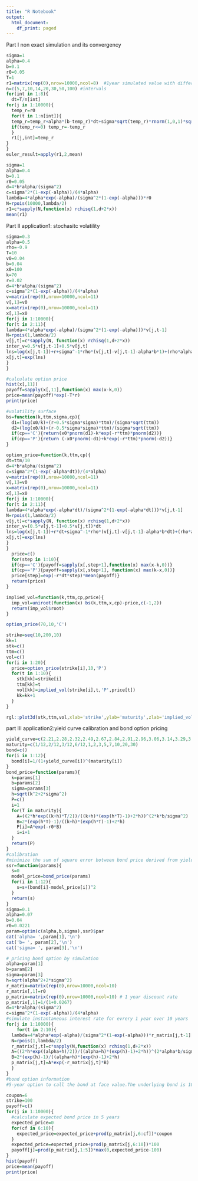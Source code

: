 ```yaml
---
title: "R Notebook"
output:
  html_document:
    df_print: paged
---
```



Part I  non exact simulation and its convergency
```r
sigma=1
alpha=0.4
b=0.1
r0=0.05
T=1
r1=matrix(rep(0),nrow=10000,ncol=8)  #1year simulated value with different intervals
n=c(5,7,10,14,20,30,50,100) #intervals
for(int in 1:8){
  dt=T/n[int]
for(j in 1:10000){
  temp_r=r0
  for(t in 1:n[int]){
  temp_r=temp_r+alpha*(b-temp_r)*dt+sigma*sqrt(temp_r)*rnorm(1,0,1)*sqrt(dt)
  if(temp_r<=0) temp_r=-temp_r
  }
  r1[j,int]=temp_r
}
}
euler_result=apply(r1,2,mean)
```

```r
sigma=1
alpha=0.4
b=0.1
r0=0.05
d=4*b*alpha/(sigma^2)
c=sigma^2*(1-exp(-alpha))/(4*alpha)
lambda=4*alpha*exp(-alpha)/(sigma^2*(1-exp(-alpha)))*r0
N=rpois(10000,lambda/2)
r1=c*sapply(N,function(x) rchisq(1,d+2*x))
mean(r1)
```




Part II application1: stochasitc volatility
```r
sigma=0.3
alpha=0.5
rho=-0.9
T=10
v0=0.04
b=0.04
x0=100
k=70
r=0.02
d=4*b*alpha/(sigma^2)
c=sigma^2*(1-exp(-alpha))/(4*alpha)
v=matrix(rep(0),nrow=10000,ncol=11)
v[,1]=v0
x=matrix(rep(0),nrow=10000,ncol=11)
x[,1]=x0
for(j in 1:10000){
for(t in 2:11){
lambda=4*alpha*exp(-alpha)/(sigma^2*(1-exp(-alpha)))*v[j,t-1]
N=rpois(1,lambda/2)
v[j,t]=c*sapply(N, function(x) rchisq(1,d+2*x))
inter_v=0.5*v[j,t-1]+0.5*v[j,t]
lns=log(x[j,t-1])+r+sigma^-1*rho*(v[j,t]-v[j,t-1]-alpha*b*1)+(rho*alpha/sigma-0.5)*inter_v+sqrt(1-rho^2)*rnorm(1,0,sqrt(inter_v))
x[j,t]=exp(lns)
}
}
```

```r
#calculate option price
hist(x[,11])
payoff=sapply(x[,11],function(x) max(x-k,0))
price=mean(payoff)*exp(-T*r)
print(price)
```

```r
#volatility surface
bs=function(k,ttm,sigma,cp){
  d1=(log(x0/k)+(r+0.5*sigma*sigma)*ttm)/(sigma*sqrt(ttm))
  d2=(log(x0/k)+(r-0.5*sigma*sigma)*ttm)/(sigma*sqrt(ttm))
  if(cp=='C'){return(x0*pnorm(d1)-k*exp(-r*ttm)*pnorm(d2))}
  if(cp=='P'){return (-x0*pnorm(-d1)+k*exp(-r*ttm)*pnorm(-d2))}
}

option_price=function(k,ttm,cp){
dt=ttm/10
d=4*b*alpha/(sigma^2)
c=sigma^2*(1-exp(-alpha*dt))/(4*alpha)
v=matrix(rep(0),nrow=10000,ncol=11)
v[,1]=v0
x=matrix(rep(0),nrow=10000,ncol=11)
x[,1]=x0
for(j in 1:10000){
for(t in 2:11){
lambda=4*alpha*exp(-alpha*dt)/(sigma^2*(1-exp(-alpha*dt)))*v[j,t-1]
N=rpois(1,lambda/2)
v[j,t]=c*sapply(N, function(x) rchisq(1,d+2*x))
inter_v=(0.5*v[j,t-1]+0.5*v[j,t])*dt
lns=log(x[j,t-1])+r*dt+sigma^-1*rho*(v[j,t]-v[j,t-1]-alpha*b*dt)+(rho*alpha/sigma-0.5)*inter_v+sqrt(1-rho^2)*rnorm(1,0,sqrt(inter_v))
x[j,t]=exp(lns)
}
}
  price=c()
  for(step in 1:10){
  if(cp=='C'){payoff=sapply(x[,step+1],function(x) max(x-k,0))}
  if(cp=='P'){payoff=sapply(x[,step+1], function(x) max(k-x,0))}
  price[step]=exp(-r*dt*step)*mean(payoff)}
  return(price)
}

implied_vol=function(k,ttm,cp,price){
  imp_vol=uniroot(function(x) bs(k,ttm,x,cp)-price,c(-1,2))
  return(imp_vol$root)
}

option_price(70,10,'C')
```

```r
strike=seq(10,200,10)
kk=1
stk=c()
ttm=c()
vol=c()
for(i in 1:20){
  price=option_price(strike[i],10,'P')
  for(t in 1:10){
    stk[kk]=strike[i]
    ttm[kk]=t
    vol[kk]=implied_vol(strike[i],t,'P',price[t])
    kk=kk+1
  }
}
```
```r
rgl::plot3d(stk,ttm,vol,xlab='strike',ylab='maturity',zlab='implied_vol',col = rainbow(1000),type='s')
```



part III application2:yield curve calibration and bond option pricing
```r
yield_curve=c(2.21,2.28,2.32,2.49,2.67,2.84,2.91,2.96,3.06,3.14,3.29,3.38)/100
maturity=c(1/12,2/12,3/12,6/12,1,2,3,5,7,10,20,30)
bond=c()
for(i in 1:12){
  bond[i]=1/(1+yield_curve[i])^(maturity[i])
}
bond_price=function(params){
  k=params[1]
  b=params[2]
  sigma=params[3]
  h=sqrt(k^2+2*sigma^2)
  P=c()
  i=1
  for(T in maturity){
    A=((2*h*exp((k+h)*T/2))/((k+h)*(exp(h*T)-1)+2*h))^(2*k*b/sigma^2)
    B=2*(exp(h*T)-1)/((k+h)*(exp(h*T)-1)+2*h)
    P[i]=A*exp(-r0*B)
    i=i+1
  }
  return(P)
}
#calibration
#minimize the sum of square error botween bond price derived from yield curve and model price
ssr=function(params){
  s=0
  model_price=bond_price(params)
  for(i in 1:12){
    s=s+(bond[i]-model_price[i])^2
  }
  return(s)
}
sigma=0.1
alpha=0.07
b=0.04
r0=0.0221
param=optim(c(alpha,b,sigma),ssr)$par
cat('alpha= ',param[1],'\n')
cat('b= ', param[2],'\n')
cat('sigma= ', param[3],'\n')
```

```r
# pricing bond option by simulation 
alpha=param[1]
b=param[2]
sigma=param[3]
h=sqrt(alpha^2+2*sigma^2)
r_matrix=matrix(rep(0),nrow=10000,ncol=10)
r_matrix[,1]=r0
p_matrix=matrix(rep(0),nrow=10000,ncol=10) # 1 year discount rate
p_matrix[,1]=1/(1+0.0267)
d=4*b*alpha/(sigma^2)
c=sigma^2*(1-exp(-alpha))/(4*alpha)
#simulate instantaneous interest rate for evrery 1 year over 10 years
for(j in 1:10000){
    for(t in 2:10){
  lambda=4*alpha*exp(-alpha)/(sigma^2*(1-exp(-alpha)))*r_matrix[j,t-1]
  N=rpois(1,lambda/2)
  r_matrix[j,t]=c*sapply(N,function(x) rchisq(1,d+2*x))
  A=((2*h*exp((alpha+h)/2))/((alpha+h)*(exp(h)-1)+2*h))^(2*alpha*b/sigma^2)
  B=2*(exp(h)-1)/((alpha+h)*(exp(h)-1)+2*h)
  p_matrix[j,t]=A*exp(-r_matrix[j,t]*B)
  }
}
#bond option information
#5-year option to call the bond at face value.The underlying bond is 10y coupon bond with a face value of 100 and coupon rate of 6% per year.

coupon=6
strike=100
payoff=c()
for(j in 1:10000){
  #calculate expected bond price in 5 years
  expected_price=0
  for(cf in 6:10){
    expected_price=expected_price+prod(p_matrix[j,6:cf])*coupon
  }
  expected_price=expected_price+prod(p_matrix[j,6:10])*100
  payoff[j]=prod(p_matrix[j,1:5])*max(0,expected_price-100)
}
hist(payoff)
price=mean(payoff)
print(price)


```
```r

```


